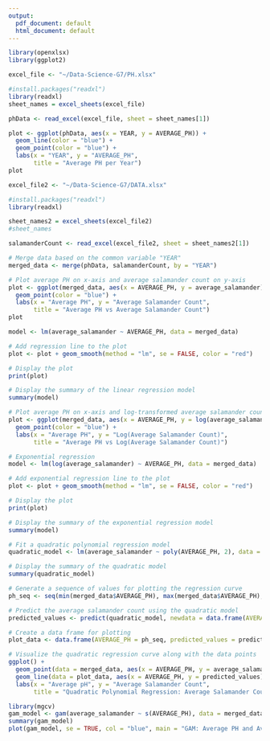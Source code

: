 ```yaml
---
output:
  pdf_document: default
  html_document: default
---
```

```r
library(openxlsx)
library(ggplot2)

excel_file <- "~/Data-Science-G7/PH.xlsx"

#install.packages("readxl")
library(readxl)
sheet_names = excel_sheets(excel_file)

phData <- read_excel(excel_file, sheet = sheet_names[1])

plot <- ggplot(phData, aes(x = YEAR, y = AVERAGE_PH)) +
  geom_line(color = "blue") +
  geom_point(color = "blue") +
  labs(x = "YEAR", y = "AVERAGE_PH", 
       title = "Average PH per Year")
plot

```
```r
excel_file2 <- "~/Data-Science-G7/DATA.xlsx"

#install.packages("readxl")
library(readxl)

sheet_names2 = excel_sheets(excel_file2)
#sheet_names

salamanderCount <- read_excel(excel_file2, sheet = sheet_names2[1])

# Merge data based on the common variable "YEAR"
merged_data <- merge(phData, salamanderCount, by = "YEAR")

# Plot average PH on x-axis and average salamander count on y-axis
plot <- ggplot(merged_data, aes(x = AVERAGE_PH, y = average_salamander)) +
  geom_point(color = "blue") +
  labs(x = "Average PH", y = "Average Salamander Count", 
       title = "Average PH vs Average Salamander Count")
plot
```
```r
model <- lm(average_salamander ~ AVERAGE_PH, data = merged_data)

# Add regression line to the plot
plot <- plot + geom_smooth(method = "lm", se = FALSE, color = "red")

# Display the plot
print(plot)

# Display the summary of the linear regression model
summary(model)
```
```r
# Plot average PH on x-axis and log-transformed average salamander count on y-axis
plot <- ggplot(merged_data, aes(x = AVERAGE_PH, y = log(average_salamander))) +
  geom_point(color = "blue") +
  labs(x = "Average PH", y = "Log(Average Salamander Count)", 
       title = "Average PH vs Log(Average Salamander Count)")

# Exponential regression
model <- lm(log(average_salamander) ~ AVERAGE_PH, data = merged_data)

# Add exponential regression line to the plot
plot <- plot + geom_smooth(method = "lm", se = FALSE, color = "red")

# Display the plot
print(plot)

# Display the summary of the exponential regression model
summary(model)
```
```r
# Fit a quadratic polynomial regression model
quadratic_model <- lm(average_salamander ~ poly(AVERAGE_PH, 2), data = merged_data)

# Display the summary of the quadratic model
summary(quadratic_model)

# Generate a sequence of values for plotting the regression curve
ph_seq <- seq(min(merged_data$AVERAGE_PH), max(merged_data$AVERAGE_PH), length.out = 100)

# Predict the average salamander count using the quadratic model
predicted_values <- predict(quadratic_model, newdata = data.frame(AVERAGE_PH = ph_seq))

# Create a data frame for plotting
plot_data <- data.frame(AVERAGE_PH = ph_seq, predicted_values = predicted_values)

# Visualize the quadratic regression curve along with the data points
ggplot() +
  geom_point(data = merged_data, aes(x = AVERAGE_PH, y = average_salamander), color = "blue") +
  geom_line(data = plot_data, aes(x = AVERAGE_PH, y = predicted_values), color = "red") +
  labs(x = "Average pH", y = "Average Salamander Count", 
       title = "Quadratic Polynomial Regression: Average Salamander Count per pH")

```
```r
library(mgcv)
gam_model <- gam(average_salamander ~ s(AVERAGE_PH), data = merged_data)
summary(gam_model)
plot(gam_model, se = TRUE, col = "blue", main = "GAM: Average PH and Average salamander")

```

